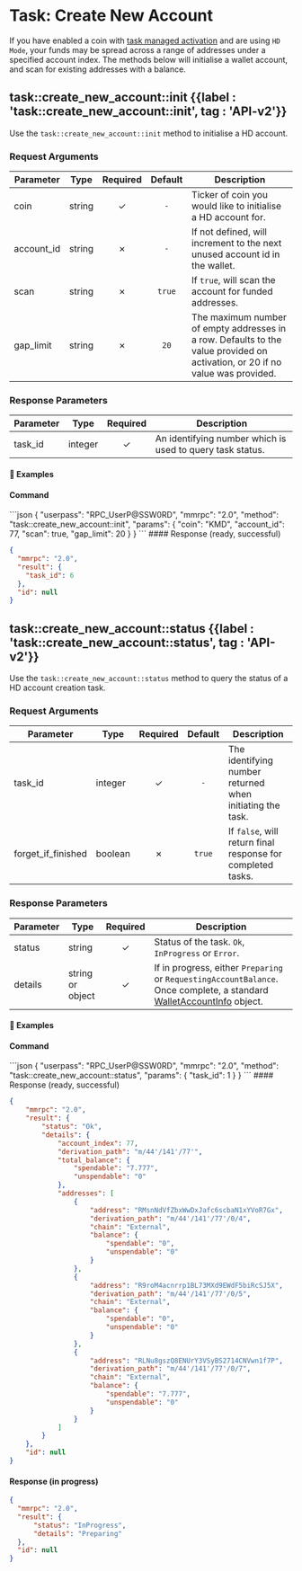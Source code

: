 
# Task: Create New Account

If you have enabled a coin with [task managed activation](/komodo-defi-framework/api/v20/coin_activation/task_managed/) and are using `HD Mode`, your funds may be spread across a range of addresses under a specified account index. The methods below will initialise a wallet account, and scan for existing addresses with a balance.

## task::create\_new\_account::init {{label : 'task::create_new_account::init', tag : 'API-v2'}}

Use the `task::create_new_account::init` method to initialise a HD account.

### Request Arguments

| Parameter   | Type   | Required | Default | Description                                                                                                                             |
| ----------- | ------ | :------: | :-----: | --------------------------------------------------------------------------------------------------------------------------------------- |
| coin        | string |    ✓     |   `-`   | Ticker of coin you would like to initialise a HD account for.                                                                           |
| account\_id | string |    ✗     |   `-`   | If not defined, will increment to the next unused account id in the wallet.                                                   |
| scan        | string |    ✗     | `true`  | If `true`, will scan the account for funded addresses.                                                    |
| gap\_limit  | string |    ✗     |  `20`   | The maximum number of empty addresses in a row. Defaults to the value provided on activation, or 20 if no value was provided. |

### Response Parameters

| Parameter | Type    | Required | Description                                               |
| --------- | ------- | :------: | --------------------------------------------------------- |
| task\_id  | integer |    ✓     | An identifying number which is used to query task status. |

#### 📌 Examples

#### Command

<CodeGroup title="task::create_new_account::init" tag="POST" label="task::create_new_account::init" mm2MethodDecorate="true">
  ```json
  {
    "userpass": "RPC_UserP@SSW0RD",
    "mmrpc": "2.0",
    "method": "task::create_new_account::init",
    "params": {
      "coin": "KMD",
      "account_id": 77,
      "scan": true,
      "gap_limit": 20
    }
  }
  ```
</CodeGroup>

<CollapsibleSection expandedText="Hide Response" collapsedText="Show Response">
  #### Response (ready, successful)

  ```json
  {
    "mmrpc": "2.0",
    "result": {
      "task_id": 6
    },
    "id": null
  }
  ```
</CollapsibleSection>

## task::create\_new\_account::status {{label : 'task::create_new_account::status', tag : 'API-v2'}}

Use the `task::create_new_account::status` method to query the status of a HD account creation task.

### Request Arguments

| Parameter            | Type    | Required | Default | Description                                                                               |
| -------------------- | ------- | :------: | :-----: | ----------------------------------------------------------------------------------------- |
| task\_id             | integer |    ✓     |   `-`   | The identifying number returned when initiating the task.                                 |
| forget\_if\_finished | boolean |    ✗     | `true`  | If `false`, will return final response for completed tasks. |

### Response Parameters

| Parameter | Type             | Required | Description                                                                                                                                                                                       |
| --------- | ---------------- | :------: | ------------------------------------------------------------------------------------------------------------------------------------------------------------------------------------------------- |
| status    | string           |    ✓     | Status of the task. `Ok`, `InProgress` or `Error`.                                                                                                                                                |
| details   | string or object |    ✓     | If in progress, either `Preparing` or `RequestingAccountBalance`. Once complete, a standard [WalletAccountInfo](/komodo-defi-framework/api/common_structures/wallet/#wallet-account-info) object. |

#### 📌 Examples

#### Command

<CodeGroup title="task::create_new_account::status" tag="POST" label="task::create_new_account::status" mm2MethodDecorate="true">
  ```json
  {
    "userpass": "RPC_UserP@SSW0RD",
    "mmrpc": "2.0",
    "method": "task::create_new_account::status",
    "params": {
      "task_id": 1
    }
  }
  ```
</CodeGroup>

<CollapsibleSection expandedText="Hide Response" collapsedText="Show Response">
  #### Response (ready, successful)

  ```json
  {
      "mmrpc": "2.0",
      "result": {
          "status": "Ok",
          "details": {
              "account_index": 77,
              "derivation_path": "m/44'/141'/77'",
              "total_balance": {
                  "spendable": "7.777",
                  "unspendable": "0"
              },
              "addresses": [
                  {
                      "address": "RMsnNdVfZbxWwDxJafc6scbaN1xYVoR7Gx",
                      "derivation_path": "m/44'/141'/77'/0/4",
                      "chain": "External",
                      "balance": {
                          "spendable": "0",
                          "unspendable": "0"
                      }
                  },
                  {
                      "address": "R9roM4acnrrp1BL73MXd9EWdF5biRcSJ5X",
                      "derivation_path": "m/44'/141'/77'/0/5",
                      "chain": "External",
                      "balance": {
                          "spendable": "0",
                          "unspendable": "0"
                      }
                  },
                  {
                      "address": "RLNu8gszQ8ENUrY3VSyBS2714CNVwn1f7P",
                      "derivation_path": "m/44'/141'/77'/0/7",
                      "chain": "External",
                      "balance": {
                          "spendable": "7.777",
                          "unspendable": "0"
                      }
                  }
              ]
          }
      },
      "id": null
  }
  ```

  #### Response (in progress)

  ```json
  {
    "mmrpc": "2.0",
    "result": {
        "status": "InProgress",
        "details": "Preparing"
    },
    "id": null
  }
  ```
</CollapsibleSection>
